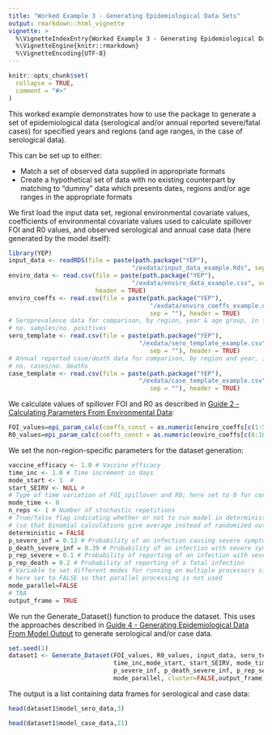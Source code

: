 ```yaml
---
title: "Worked Example 3 - Generating Epidemiological Data Sets"
output: rmarkdown::html_vignette
vignette: >
  %\VignetteIndexEntry{Worked Example 3 - Generating Epidemiological Data Sets}
  %\VignetteEngine{knitr::rmarkdown}
  %\VignetteEncoding{UTF-8}
---
```


```r
knitr::opts_chunk$set(
  collapse = TRUE,
  comment = "#>"
)
```

This worked example demonstrates how to use the package to generate a set of epidemiological data (serological and/or annual reported severe/fatal cases) for specified years and regions (and age ranges, in the case of serological data). 

This can be set up to either:

* Match a set of observed data supplied in appropriate formats
* Create a hypothetical set of data with no existing counterpart by matching to "dummy" data which presents dates, regions and/or age ranges in the appropriate formats

We first load the input data set, regional environmental covariate values, coefficients of environmental covariate values used to calculate spillover FOI and R0 values, and observed serological and annual case data (here generated by the model itself):

```r
library(YEP)
input_data <- readRDS(file = paste(path.package("YEP"), 
                                  "/exdata/input_data_example.Rds", sep = ""))
enviro_data <- read.csv(file = paste(path.package("YEP"), 
                                  "/exdata/enviro_data_example.csv", sep = ""),
                        header = TRUE)
enviro_coeffs <- read.csv(file = paste(path.package("YEP"), 
                                       "/exdata/enviro_coeffs_example.csv",
                                       sep = ""), header = TRUE)
# Seroprevalence data for comparison, by region, year & age group, in format 
# no. samples/no. positives
sero_template <- read.csv(file = paste(path.package("YEP"), 
                                    "/exdata/sero_template_example.csv",
                                       sep = ""), header = TRUE)  
# Annual reported case/death data for comparison, by region and year, in format 
# no. cases/no. deaths  
case_template <- read.csv(file = paste(path.package("YEP"), 
                                    "/exdata/case_template_example.csv",
                                       sep = ""), header = TRUE)   
```

We calculate values of spillover FOI and R0 as described in [Guide 2 - Calculating Parameters From Environmental Data](https://mrc-ide.github.io/YEP/articles/CGuideBParametersEnvironment.html):

```r
FOI_values=epi_param_calc(coeffs_const = as.numeric(enviro_coeffs[c(1:5)]), coeffs_var = c(0), enviro_data_const = enviro_data, enviro_data_var = NULL)
R0_values=epi_param_calc(coeffs_const = as.numeric(enviro_coeffs[c(6:10)]), coeffs_var = c(0), enviro_data_const = enviro_data, enviro_data_var = NULL)
```

We set the non-region-specific parameters for the dataset generation:

```r
vaccine_efficacy <- 1.0 # Vaccine efficacy
time_inc <- 1.0 # Time increment in days
mode_start <- 1  #    
start_SEIRV <- NULL #   
# Type of time variation of FOI_spillover and R0; here set to 0 for constant values
mode_time <- 0     
n_reps <- 1 # Number of stochastic repetitions
# True/false flag indicating whether or not to run model in deterministic mode
# (so that binomial calculations give average instead of randomized output)
deterministic = FALSE
p_severe_inf = 0.12 # Probability of an infection causing severe symptoms
p_death_severe_inf = 0.39 # Probability of an infection with severe symptoms causing death
p_rep_severe = 0.1 # Probability of reporting of an infection with severe (non-fatal) symptoms
p_rep_death = 0.2 # Probability of reporting of a fatal infection
# Variable to set different modes for running on multiple processors simultaneously;
# here set to FALSE so that parallel processing is not used
mode_parallel=FALSE
# TBA
output_frame = TRUE
```

We run the Generate_Dataset() function to produce the dataset. This uses the approaches described in [Guide 4 - Generating Epidemiological Data From Model Output](https://mrc-ide.github.io/YEP/articles/CGuideDEpiDataGenerate.html) to generate serological and/or case data.

```r
set.seed(1)
dataset1 <- Generate_Dataset(FOI_values, R0_values, input_data, sero_template, case_template, vaccine_efficacy,
                             time_inc,mode_start, start_SEIRV, mode_time, n_reps, deterministic, 
                             p_severe_inf, p_death_severe_inf, p_rep_severe, p_rep_death,
                             mode_parallel, cluster=FALSE,output_frame)
```

The output is a list containing data frames for serological and case data:

```r
head(dataset1$model_sero_data,3)
```

```r
head(dataset1$model_case_data,21)
```
